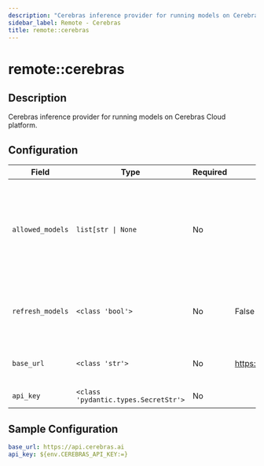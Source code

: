 ```yaml
---
description: "Cerebras inference provider for running models on Cerebras Cloud platform."
sidebar_label: Remote - Cerebras
title: remote::cerebras
---
```


# remote::cerebras

## Description

Cerebras inference provider for running models on Cerebras Cloud platform.

## Configuration

| Field | Type | Required | Default | Description |
|-------|------|----------|---------|-------------|
| `allowed_models` | `list[str \| None` | No |  | List of models that should be registered with the model registry. If None, all models are allowed. |
| `refresh_models` | `<class 'bool'>` | No | False | Whether to refresh models periodically from the provider |
| `base_url` | `<class 'str'>` | No | https://api.cerebras.ai | Base URL for the Cerebras API |
| `api_key` | `<class 'pydantic.types.SecretStr'>` | No |  | Cerebras API Key |

## Sample Configuration

```yaml
base_url: https://api.cerebras.ai
api_key: ${env.CEREBRAS_API_KEY:=}
```
